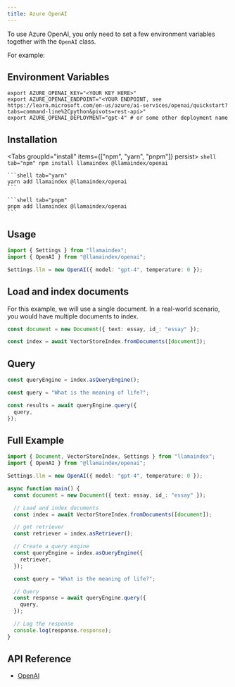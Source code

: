```yaml
---
title: Azure OpenAI
---
```


To use Azure OpenAI, you only need to set a few environment variables together with the `OpenAI` class.

For example:

## Environment Variables

```
export AZURE_OPENAI_KEY="<YOUR KEY HERE>"
export AZURE_OPENAI_ENDPOINT="<YOUR ENDPOINT, see https://learn.microsoft.com/en-us/azure/ai-services/openai/quickstart?tabs=command-line%2Cpython&pivots=rest-api>"
export AZURE_OPENAI_DEPLOYMENT="gpt-4" # or some other deployment name
```

## Installation


<Tabs groupId="install" items={["npm", "yarn", "pnpm"]} persist>
	```shell tab="npm"
	npm install llamaindex @llamaindex/openai
	```

	```shell tab="yarn"
	yarn add llamaindex @llamaindex/openai
	```

	```shell tab="pnpm"
	pnpm add llamaindex @llamaindex/openai
	```
</Tabs>

## Usage

```ts
import { Settings } from "llamaindex";
import { OpenAI } from "@llamaindex/openai";

Settings.llm = new OpenAI({ model: "gpt-4", temperature: 0 });
```

## Load and index documents

For this example, we will use a single document. In a real-world scenario, you would have multiple documents to index.

```ts
const document = new Document({ text: essay, id_: "essay" });

const index = await VectorStoreIndex.fromDocuments([document]);
```

## Query

```ts
const queryEngine = index.asQueryEngine();

const query = "What is the meaning of life?";

const results = await queryEngine.query({
  query,
});
```

## Full Example

```ts
import { Document, VectorStoreIndex, Settings } from "llamaindex";
import { OpenAI } from "@llamaindex/openai";

Settings.llm = new OpenAI({ model: "gpt-4", temperature: 0 });

async function main() {
  const document = new Document({ text: essay, id_: "essay" });

  // Load and index documents
  const index = await VectorStoreIndex.fromDocuments([document]);

  // get retriever
  const retriever = index.asRetriever();

  // Create a query engine
  const queryEngine = index.asQueryEngine({
    retriever,
  });

  const query = "What is the meaning of life?";

  // Query
  const response = await queryEngine.query({
    query,
  });

  // Log the response
  console.log(response.response);
}
```

## API Reference

- [OpenAI](/docs/api/classes/OpenAI)
